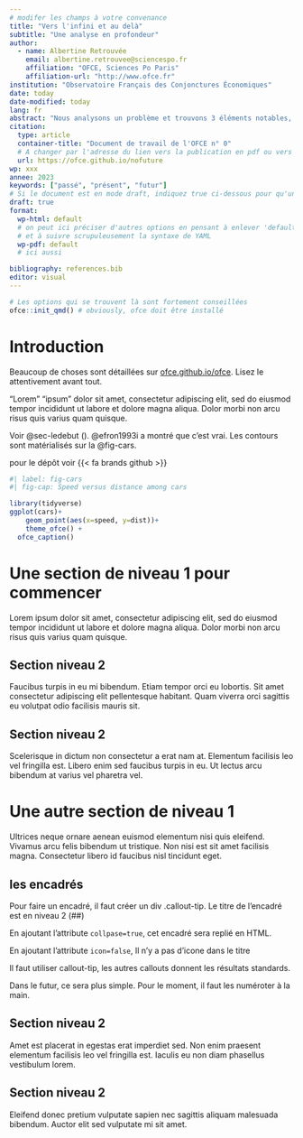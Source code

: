 ```yaml
---
# modifer les champs à votre convenance
title: "Vers l'infini et au delà"
subtitle: "Une analyse en profondeur"
author:
  - name: Albertine Retrouvée
    email: albertine.retrouvee@sciencespo.fr
    affiliation: "OFCE, Sciences Po Paris"
    affiliation-url: "http://www.ofce.fr"
institution: "Observatoire Français des Conjonctures Économiques"
date: today
date-modified: today
lang: fr
abstract: "Nous analysons un problème et trouvons 3 éléments notables, petit 1 ..."
citation:
  type: article
  container-title: "Document de travail de l'OFCE n° 0"
  # A changer par l'adresse du lien vers la publication en pdf ou vers le site web dédié
  url: https://ofce.github.io/nofuture
wp: xxx
annee: 2023
keywords: ["passé", "présent", "futur"]
# Si le document est en mode draft, indiquez true ci-dessous pour qu'un watermark soit inscrit
draft: true
format:
  wp-html: default
  # on peut ici préciser d'autres options en pensant à enlever 'default'
  # et à suivre scrupuleusement la syntaxe de YAML
  wp-pdf: default
  # ici aussi

bibliography: references.bib
editor: visual
---
```


```r
# Les options qui se trouvent là sont fortement conseillées
ofce::init_qmd() # obviously, ofce doit être installé
```

# Introduction {#sec-introduction .unnumbered}

Beaucoup de choses sont détaillées sur [ofce.github.io/ofce](https://ofce.github.io/ofce). Lisez le attentivement avant tout.

"Lorem" "ipsum" dolor sit amet, consectetur adipiscing elit, sed do eiusmod tempor incididunt ut labore et dolore magna aliqua. Dolor morbi non arcu risus quis varius quam quisque.

Voir @sec-ledebut (\nameref{sec-ledebut}). @efron1993i a montré que c'est vrai. Les contours sont matérialisés sur la @fig-cars.

pour le dépôt voir {{< fa brands github >}}

```r
#| label: fig-cars
#| fig-cap: Speed versus distance among cars

library(tidyverse)
ggplot(cars)+
    geom_point(aes(x=speed, y=dist))+
    theme_ofce() +
  ofce_caption()
```

# Une section de niveau 1 pour commencer {#sec-ledebut}

Lorem ipsum dolor sit amet, consectetur adipiscing elit, sed do eiusmod tempor incididunt ut labore et dolore magna aliqua. Dolor morbi non arcu risus quis varius quam quisque.

## Section niveau 2 {#sec-cacontinue}

Faucibus turpis in eu mi bibendum. Etiam tempor orci eu lobortis. Sit amet consectetur adipiscing elit pellentesque habitant. Quam viverra orci sagittis eu volutpat odio facilisis mauris sit.

## Section niveau 2 {#sec-encore}

Scelerisque in dictum non consectetur a erat nam at. Elementum facilisis leo vel fringilla est. Libero enim sed faucibus turpis in eu. Ut lectus arcu bibendum at varius vel pharetra vel.

# Une autre section de niveau 1 {#sec-etencore}

Ultrices neque ornare aenean euismod elementum nisi quis eleifend. Vivamus arcu felis bibendum ut tristique. Non nisi est sit amet facilisis magna. Consectetur libero id faucibus nisl tincidunt eget.

::: {.callout-tip collapse="true" icon="false"}
## les encadrés

Pour faire un encadré, il faut créer un div .callout-tip. Le titre de l'encadré est en niveau 2 (##)

En ajoutant l'attribute `collpase=true`, cet encadré sera replié en HTML.

En ajoutant l'attribute `icon=false`, Il n'y a pas d'icone dans le titre

Il faut utiliser callout-tip, les autres callouts donnent les résultats standards.

Dans le futur, ce sera plus simple. Pour le moment, il faut les numéroter à la main.
:::

## Section niveau 2 {#sec-ca-continue}

Amet est placerat in egestas erat imperdiet sed. Non enim praesent elementum facilisis leo vel fringilla est. Iaculis eu non diam phasellus vestibulum lorem.

## Section niveau 2 {#sec-encoreetencore}

Eleifend donec pretium vulputate sapien nec sagittis aliquam malesuada bibendum. Auctor elit sed vulputate mi sit amet.
